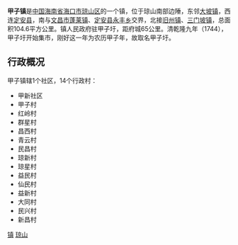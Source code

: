 {{Infobox Settlement
| name = 甲子镇
| image_skyline = 
| imagesize = 
| image_caption = 
| image_flag = 
| image_shield = 
| pushpin_map = 
| pushpin_label_position = bottom
| subdivision_type = 国家
| subdivision_name = {{CHN}}
| subdivision_type1 = [[中华人民共和国行政区划|省]]
| subdivision_name1 = [[海南省|海南省]]
| subdivision_type2 = [[海南省行政区划|市]]
| subdivision_name2 =  [[海口市|海口市]]
| subdivision_type3 = [[海口市行政区划|区]]
| subdivision_name3 = [[琼山区|琼山区]]
| elevation_m = 
| elevation_ft = 
| area_total_km2 = 
| population_as_of = 
| population_total = 
| population_density_km2 = 
| timezone = [[北京时间|北京时间]]
| utc_offset = +8
| timezone_DST = 
| utc_offset_DST = 
| latd = 
| latm = 
| lats = 
| latNS = 
| longd = 
| longm = 
| longs = 
| longEW = 
| postal_code_type = 邮政编码
| postal_code = 571100
| blank_name = 电话区号
| blank_info = 0898
| website = 
}}
'''甲子镇'''是[[中国|中国]][[海南省|海南省]][[海口市|海口市]][[琼山区|琼山区]]的一个镇，位于琼山南部边陲，东邻[[大坡镇_(海口市)|大坡镇]]，西连[[定安县|定安县]]，南与[[文昌市|文昌市]][[蓬莱镇_(海口市)|蓬莱镇]]、[[定安县|定安县]][[永丰乡_(定安县)|永丰乡]]交界，北接[[旧州镇_(海口市)|旧州镇]]、[[三门坡镇_(海口市)|三门坡镇]]，总面积104.6平方公里。镇人民政府驻甲子圩，距府城65公里。清乾隆九年（1744），甲子圩开始集市，刚好这一年为农历甲子年，故取名甲子圩。

== 行政概况 ==
甲子镇辖1个社区，14个行政村：
*甲新社区
*甲子村
*红岭村
*群星村
*昌西村
*青云村
*民昌村
*琼新村
*琼星村
*益民村
*仙民村
*益新村
*大同村
*民兴村
*新昌村

{{海南小作品}}
{{琼山区行政区划}}

[[Category:琼山区行政区划|镇]]
[[Category:海口建制镇|琼山]]